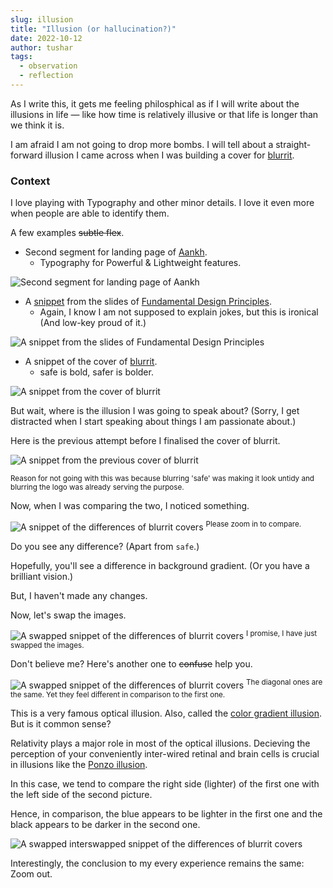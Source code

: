 ```yaml
---
slug: illusion
title: "Illusion (or hallucination?)"
date: 2022-10-12
author: tushar
tags:
  - observation
  - reflection
---
```


As I write this, it gets me feeling philosphical as if I will write about the illusions in life — like how time is relatively illusive or that life is longer than we think it is.

I am afraid I am not going to drop more bombs. I will tell about a straight-forward illusion I came across when I was building a cover for [blurrit](https://tusharnankani.github.io/blurrit).

<p>
  <TwitterTweetEmbed tweetId={"1579943971648045058"} />
</p>

### Context

I love playing with Typography and other minor details. I love it even more when people are able to identify them.

A few examples <strike>subtle flex</strike>.

- Second segment for landing page of [Aankh](https://tusharnankani.github.io/Aankh).
    - Typography for Powerful & Lightweight features.

![Second segment for landing page of Aankh](/images/illusion-aankh.png)

- A [snippet](https://docs.google.com/presentation/d/1BQpoIQs8dlhTNrTo8rrb2AIWmflldezjTGM5ZBfNO_0/edit#slide=id.g126f1afce16_0_155) from the slides of [Fundamental Design Principles](https://tusharnankani.github.io/talks/design_principles).
    - Again, I know I am not supposed to explain jokes, but this is ironical (And low-key proud of it.)

![A snippet from the slides of Fundamental Design Principles](/images/illusion-fdp.png)

- A snippet of the cover of [blurrit](https://tusharnankani.github.io/blurrit).
    - safe is bold, safer is bolder.

![A snippet from the cover of blurrit](/images/illusion-blurrit-cover-1.png)

But wait, where is the illusion I was going to speak about? (Sorry, I get distracted when I start speaking about things I am passionate about.)

Here is the previous attempt before I finalised the cover of blurrit.

![A snippet from the previous cover of blurrit](/images/illusion-blurrit-cover-2.png)

<sub>Reason for not going with this was because blurring 'safe' was making it look untidy and blurring the logo was already serving the purpose.</sub>

Now, when I was comparing the two, I noticed something.

![A snippet of the differences of blurrit covers](/images/illusion-1.png)
<sup>Please zoom in to compare.</sup>

Do you see any difference? (Apart from `safe`.)

Hopefully, you'll see a difference in background gradient. (Or you have a brilliant vision.)

But, I haven't made any changes.

Now, let's swap the images.

![A swapped snippet of the differences of blurrit covers](/images/illusion-2.png)
<sup>I promise, I have just swapped the images.</sup>

Don't believe me? Here's another one to <strike>confuse</strike> help you.

![A swapped snippet of the differences of blurrit covers](/images/illusion-3.png)
<sup>The diagonal ones are the same. Yet they feel different in comparison to the first one.</sup>

This is a very famous optical illusion. Also, called the [color gradient illusion](https://www.creativebloq.com/news/colour-gradient-illusion). But is it common sense?

Relativity plays a major role in most of the optical illusions. Decieving the perception of your conveniently inter-wired retinal and brain cells is crucial in illusions like the [Ponzo illusion](https://pressbooks.umn.edu/sensationandperception/chapter/size-illusions/#:~:text=The%20Ponzo%20illusion%20is%20an%20optical%20illusion%20where,brain%20and%20visual%20system%20perceive%20and%20interpret%20images.).

In this case, we tend to compare the right side (lighter) of the first one with the left side of the second picture.

Hence, in comparison, the blue appears to be lighter in the first one and the black appears to be darker in the second one.

![A swapped interswapped snippet of the differences of blurrit covers](/images/illusion-4.png)

Interestingly, the conclusion to my every experience remains the same: Zoom out.
